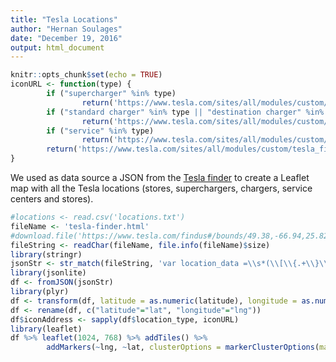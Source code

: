 ```yaml
---
title: "Tesla Locations"
author: "Hernan Soulages"
date: "December 19, 2016"
output: html_document
---
```


```r
knitr::opts_chunk$set(echo = TRUE)
iconURL <- function(type) { 
        if ("supercharger" %in% type)
                return('https://www.tesla.com/sites/all/modules/custom/tesla_findus_map/assets/icon-supercharger.png?20150604') 
        if ("standard charger" %in% type || "destination charger" %in% type)
                return('https://www.tesla.com/sites/all/modules/custom/tesla_findus_map/assets/icon-charger.png?20150604')
        if ("service" %in% type)
                return('https://www.tesla.com/sites/all/modules/custom/tesla_findus_map/assets/icon-service.png?20150604')
        return('https://www.tesla.com/sites/all/modules/custom/tesla_findus_map/assets/icon-store.png?20150604')
}

```

We used as data source a JSON from the [Tesla finder](https://www.tesla.com/findus#/bounds/49.38,-66.94,25.82,-124.39?search=supercharger,store,service,destination%20charger,&name=us) to create a Leaflet map with all the Tesla locations (stores, superchargers, chargers, service centers and stores).

```r
#locations <- read.csv('locations.txt')
fileName <- 'tesla-finder.html'
#download.file('https://www.tesla.com/findus#/bounds/49.38,-66.94,25.82,-124.39?search=supercharger,store,service,destination%20charger,&name=us', fileName)
fileString <- readChar(fileName, file.info(fileName)$size)
library(stringr)
jsonStr <- str_match(fileString, 'var location_data =\\s*(\\[\\{.+\\}\\]);\\s+var production = true;')[2]
library(jsonlite)
df <- fromJSON(jsonStr)
library(plyr)
df <- transform(df, latitude = as.numeric(latitude), longitude = as.numeric(longitude))
df <- rename(df, c("latitude"="lat", "longitude"="lng"))
df$iconAddress <- sapply(df$location_type, iconURL)
library(leaflet)
df %>% leaflet(1024, 768) %>% addTiles() %>% 
        addMarkers(~lng, ~lat, clusterOptions = markerClusterOptions(maxClusterRadius=30, disableClusteringAtZoom=10), icon = ~ icons( iconUrl = iconAddress, iconWidth = 32, iconHeight = 32), popup = paste("<b>", df$title, "</b><br/>", df$address, "<br/><i>", df$location_type, "</i>"))
```